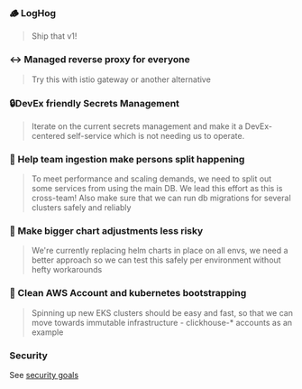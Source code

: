 
### 🪵 LogHog
> Ship that v1!

### ↔ Managed reverse proxy for everyone
> Try this with istio gateway or another alternative

### 🔒DevEx friendly Secrets Management
> Iterate on the current secrets management and make it a DevEx-centered self-service which is not needing us to operate. 

### 💽 Help team ingestion make persons split happening
> To meet performance and scaling demands, we need to split out some services from using the main DB. We lead this effort as this is cross-team! Also make sure that we can run db migrations for several clusters safely and reliably

### 📄 Make bigger chart adjustments less risky
> We're currently replacing helm charts in place on all envs, we need a better approach so we can test this safely per environment without hefty workarounds

### 🧹 Clean AWS Account and kubernetes bootstrapping
> Spinning up new EKS clusters should be easy and fast, so that we can move towards immutable infrastructure - clickhouse-* accounts as an example

### Security
See [security goals](https://github.com/PostHog/posthog-cloud-infra/issues/5217)
